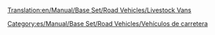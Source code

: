 [[Translation:en/Manual/Base Set/Road Vehicles/Livestock Vans]]

{{es/Manual/Base Set/Road Vehicles/Vehículo de carretera|nombre    = Camión de Ganado Talbott
  |imagen    = en/Manual/Base Set/Road Vehicles/Talbott Livestock Van.png
  |precio    = 8.610 € (4.305 £)
  |velocidad = 48 km/h (30 mph)
  |coste     = 842 € (421 £)
  |diseño    = 1935
  |duración  = 15
  |capacidad = 14 cabezas de ganado
}}
{{es/Manual/Base Set/Road Vehicles/Vehículo de carretera|nombre    = Camión de Ganado Uhl
  |imagen    = en/Manual/Base Set/Road Vehicles/Uhl Livestock Van.png
  |precio    = 10.660 € (5.330 £)
  |velocidad = 88 km/h (55 mph)
  |coste     = 1.574 € (787 £)
  |diseño    = 1980
  |duración  = 15
  |capacidad = 16 cabezas de ganado
}}
{{es/Manual/Base Set/Road Vehicles/Vehículo de carretera|nombre    = Camión de Ganado Foster
  |imagen    = en/Manual/Base Set/Road Vehicles/Foster Livestock Van.png
  |precio    = 11.480 € (5.740 £)
  |velocidad = 112 km/h (70 mph)
  |coste     = 2.250 € (1.125 £)
  |diseño    = 2022
  |duración  = 15
  |capacidad = 18 cabezas de ganado
}}


[[Category:es/Manual/Base Set/Road Vehicles/Vehículos de carretera]]